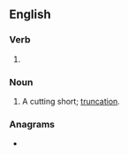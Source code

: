 ==English==

===Verb===
{{head|en|present participle}}

# {{present participle of|curtail|lang=en|nocat=1}}

===Noun===
{{en-noun}}

# A cutting short; [[truncation]].

===Anagrams===
* {{anagrams|en|a=acgiilnrtu|granulitic}}